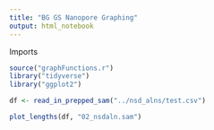 ```yaml
---
title: "BG GS Nanopore Graphing"
output: html_notebook
---
```


Imports
```r
source("graphFunctions.r")
library("tidyverse")
library("ggplot2")
```

```r
df <- read_in_prepped_sam("../nsd_alns/test.csv")

plot_lengths(df, "02_nsdaln.sam")
```

